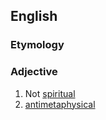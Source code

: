 ==English==

===Etymology===
{{prefix|en|non|spiritual}}

===Adjective===
{{en-adj|-}}

# Not [[spiritual]]
# [[antimetaphysical]]